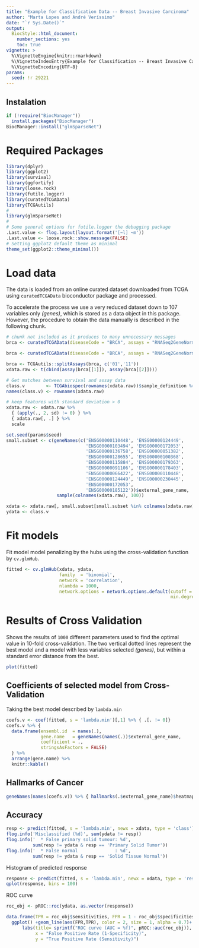```yaml
---
title: "Example for Classification Data -- Breast Invasive Carcinoma"
author: "Marta Lopes and André Veríssimo"
date: "`r Sys.Date()`"
output: 
  BiocStyle::html_document:
    number_sections: yes
    toc: true
vignette: >
  %\VignetteEngine{knitr::rmarkdown}
  %\VignetteIndexEntry{Example for Classification -- Breast Invasive Carcinoma}
  %\VignetteEncoding{UTF-8}
params:
  seed: !r 29221
--- 
```


## Instalation

```r
if (!require("BiocManager"))
  install.packages("BiocManager")
BiocManager::install("glmSparseNet")
```

# Required Packages

```r
library(dplyr)
library(ggplot2)
library(survival)
library(ggfortify)
library(loose.rock)
library(futile.logger)
library(curatedTCGAData)
library(TCGAutils)
#
library(glmSparseNet)
#
# Some general options for futile.logger the debugging package
.Last.value <- flog.layout(layout.format('[~l] ~m'))
.Last.value <- loose.rock::show.message(FALSE)
# Setting ggplot2 default theme as minimal
theme_set(ggplot2::theme_minimal())
```

# Load data

The data is loaded from an online curated dataset downloaded from TCGA using 
`curatedTCGAData` bioconductor package and processed.

To accelerate the process we use a very reduced dataset down to 107 variables 
only *(genes)*, which is stored as a data object in this package. However, the 
procedure to obtain the data manually is described in the following chunk.

```r
# chunk not included as it produces to many unnecessary messages
brca <- curatedTCGAData(diseaseCode = "BRCA", assays = "RNASeq2GeneNorm", FALSE)
```

```r
brca <- curatedTCGAData(diseaseCode = "BRCA", assays = "RNASeq2GeneNorm", FALSE)
```

```r
brca <- TCGAutils::splitAssays(brca, c('01','11'))
xdata.raw <- t(cbind(assay(brca[[1]]), assay(brca[[2]])))

# Get matches between survival and assay data
class.v        <- TCGAbiospec(rownames(xdata.raw))$sample_definition %>% factor
names(class.v) <- rownames(xdata.raw)

# keep features with standard deviation > 0
xdata.raw <- xdata.raw %>% 
  { (apply(., 2, sd) != 0) } %>% 
  { xdata.raw[, .] } %>%
  scale

set.seed(params$seed)
small.subset <- c(geneNames(c('ENSG00000110448', 'ENSG00000124449', 
                              'ENSG00000103494', 'ENSG00000172053', 
                              'ENSG00000136758', 'ENSG00000051382', 
                              'ENSG00000128655', 'ENSG00000100368', 
                              'ENSG00000115884', 'ENSG00000179363', 
                              'ENSG00000091106', 'ENSG00000178403', 
                              'ENSG00000066422', 'ENSG00000110448', 
                              'ENSG00000124449', 'ENSG00000230445', 
                              'ENSG00000172053', 
                              'ENSG00000185122'))$external_gene_name, 
                   sample(colnames(xdata.raw), 100))

xdata <- xdata.raw[, small.subset[small.subset %in% colnames(xdata.raw)]]
ydata <- class.v
```

# Fit models

Fit model model penalizing by the hubs using the cross-validation function by 
`cv.glmHub`.

```r
fitted <- cv.glmHub(xdata, ydata, 
                    family  = 'binomial',
                    network = 'correlation', 
                    nlambda = 1000,
                    network.options = network.options.default(cutoff = .6, 
                                                              min.degree = .2))
```

# Results of Cross Validation

Shows the results of `1000` different parameters used to find the optimal value 
in 10-fold cross-validation. The two vertical dotted lines represent the best 
model and a model with less variables selected *(genes)*, but within a standard 
error distance from the best.

```r
plot(fitted)
```

## Coefficients of selected model from Cross-Validation

Taking the best model described by `lambda.min`

```r
coefs.v <- coef(fitted, s = 'lambda.min')[,1] %>% { .[. != 0]}
coefs.v %>% { 
  data.frame(ensembl.id  = names(.), 
             gene.name   = geneNames(names(.))$external_gene_name, 
             coefficient = .,
             stringsAsFactors = FALSE)
  } %>%
  arrange(gene.name) %>%
  knitr::kable()
```

## Hallmarks of Cancer

```r
geneNames(names(coefs.v)) %>% { hallmarks(.$external_gene_name)$heatmap }
```

## Accuracy

```r
resp <- predict(fitted, s = 'lambda.min', newx = xdata, type = 'class')
flog.info('Misclassified (%d)', sum(ydata != resp))
flog.info('  * False primary solid tumour: %d', 
          sum(resp != ydata & resp == 'Primary Solid Tumor'))
flog.info('  * False normal              : %d', 
          sum(resp != ydata & resp == 'Solid Tissue Normal'))
```

Histogram of predicted response

```r
response <- predict(fitted, s = 'lambda.min', newx = xdata, type = 'response')
qplot(response, bins = 100)
```

ROC curve

```r
roc_obj <- pROC::roc(ydata, as.vector(response))

data.frame(TPR = roc_obj$sensitivities, FPR = 1 - roc_obj$specificities) %>%
  ggplot() +geom_line(aes(FPR,TPR), color = 2, size = 1, alpha = 0.7)+
      labs(title= sprintf("ROC curve (AUC = %f)", pROC::auc(roc_obj)), 
           x = "False Positive Rate (1-Specificity)", 
           y = "True Positive Rate (Sensitivity)")
```

